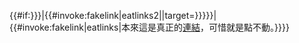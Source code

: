 <templatestyles src="Fakelink2/styles.css"/>{{#if:{{{target|{{{link|}}}}}}|{{#invoke:fakelink|eatlinks2|{{{1|}}}|target={{{target|{{{link|}}}}}}}}|{{#invoke:fakelink|eatlinks|{{{1|}}}<noinclude>本來這是真正的[[Help:連結|連結]]，可惜就是點不動。</noinclude>}}}}<noinclude>{{doc}}